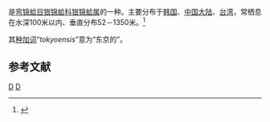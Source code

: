 {{noteTA
|T=zh-cn:东京胡桃蛤; zh-tw:東京銀錦蛤;
|1=zh-cn:东京胡桃蛤; zh-tw:東京銀錦蛤;
}}
{{Speciesbox
| genus = Nucula
| species = tokyoensis
| authority = Yokoyama, 1920
}}
{{地区用词4|start=学名：''{{lang|la|Nucula tokyoensis}}''|cn=东京胡桃蛤|tw=東京銀錦蛤|as=称}}是[[弯锦蛤目|弯锦蛤目]][[银锦蛤科|银锦蛤科]][[银锦蛤属|银锦蛤属]]的一种。主要分布于[[韩国|韩国]]、[[中国大陆|中国大陆]]、[[台湾|台湾]]，常栖息在水深100米以内、垂直分布52－1350米。<ref>{{cite web|url=http://shell.sinica.edu.tw/chinese/shellbase_detail.php?science_no=2944|title=国际贝库：东京胡桃蛤|publisher=台湾贝类资料库|accessdate=2009-08-11|archive-date=2017-12-01|archive-url=https://web.archive.org/web/20171201043506/http://shell.sinica.edu.tw/chinese/shellbase_detail.php?science_no=2944|dead-url=no}}</ref>

其[[种加词|种加词]]“''tokyoensis''”意为“东京的”。

== 参考文献 ==
{{reflist|2}}
{{Taxonbar|from=Q11103046}}

[[Category:银锦蛤属|D]]
[[Category:1920年描述的动物|D]]